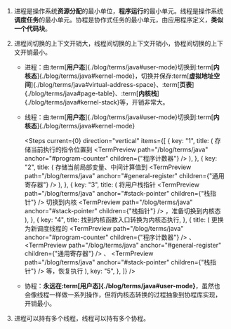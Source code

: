
1. 进程是操作系统**资源分配**的最小单位，**程序运行**的最小单元。线程是操作系统**调度任务**的最小单元。协程是协作式任务的最小单元，由应用程序定义，**类似一个代码块**。
2. 进程间切换的上下文开销大，线程间切换的上下文开销小，协程间切换的上下文开销最小。

   - 进程：由:term[**用户态**]{./blog/terms/java#user-mode}切换到:term[**内核态**]{./blog/terms/java#kernel-mode}，切换并保存:term[**虚拟地址空间**]{./blog/terms/java#virtual-address-space}、:term[**页表**]{./blog/terms/java#page-table}、:term[**内核栈**]{./blog/terms/java#kernel-stack}等，开销非常大。
   - 线程：由:term[**用户态**]{./blog/terms/java#user-mode}切换到:term[**内核态**]{./blog/terms/java#kernel-mode}

     <Steps
       current={0}
       direction="vertical"
       items={[
         {
           key: "1",
           title: (
             <Text>
               存储当前执行的指令位置到
               <TermPreview
                 path="/blog/terms/java"
                 anchor="#program-counter"
                 children={"程序计数器"}
               />
             </Text>
           ),
         },
         {
           key: "2",
           title: (
             <Text>
               存储当前局部变量、中间计算值到
               <TermPreview
                 path="/blog/terms/java"
                 anchor="#general-register"
                 children={"通用寄存器"}
               />
             </Text>
           ),
         },
         {
           key: "3",
           title: (
             <Text>
               将用户栈指针
               <TermPreview
                 path="/blog/terms/java"
                 anchor="#stack-pointer"
                 children={"栈指针"}
               />
               切换到内核
               <TermPreview
                 path="/blog/terms/java"
                 anchor="#stack-pointer"
                 children={"栈指针"}
               />
               ，准备切换到内核态
             </Text>
           ),
         },
         {
           key: "4",
           title: <Text>找到内核函数入口转换为内核态执行</Text>,
         },
         {
           title: (
             <Text>
               更换为新调度线程的
               <TermPreview
                 path="/blog/terms/java"
                 anchor="#program-counter"
                 children={"程序计数器"}
               />
               、
               <TermPreview
                 path="/blog/terms/java"
                 anchor="#general-register"
                 children={"通用寄存器"}
               />
               、
               <TermPreview
                 path="/blog/terms/java"
                 anchor="#stack-pointer"
                 children={"栈指针"}
               />
               等，恢复执行
             </Text>
           ),
           key: "5",
         },
       ]}
     />

   - 协程：**永远在:term[**用户态**]{./blog/terms/java#user-mode}**，虽然也会像线程一样做一系列操作，但将内核态转换的过程抽象到协程库实现，开销最小。

3. 进程可以持有多个线程，线程可以持有多个协程。

